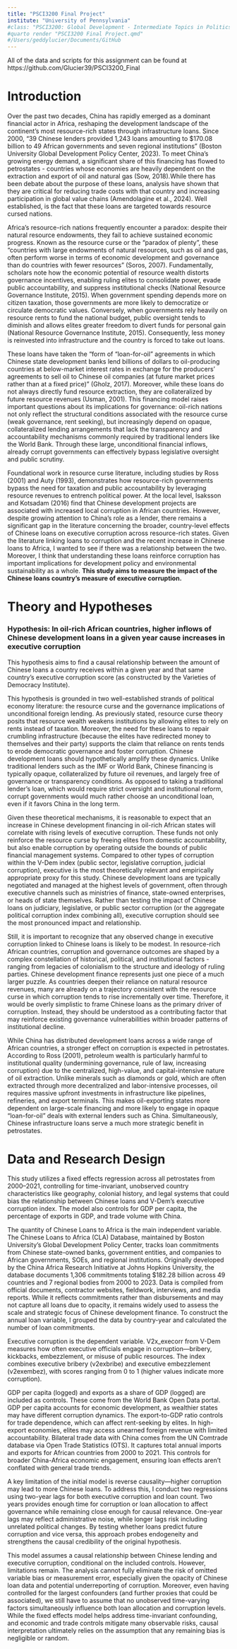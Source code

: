```yaml
---
title: "PSCI3200 Final Project"
institute: "University of Pennsylvania"
#class: "PSCI3200: Global Development - Intermediate Topics in Politics, Policy, and Data
#quarto render "PSCI3200 Final Project.qmd"
#/Users/geddylucier/Documents/GitHub
---
```


All of the data and scripts for this assignment can be found at https://github.com/Glucier39/PSCI3200_Final

# Introduction


Over the past two decades, China has rapidly emerged as a dominant financial actor in Africa, reshaping the development landscape of the continent’s most resource-rich states through infrastructure loans. Since 2000, “39 Chinese lenders provided 1,243 loans amounting to $170.08 billion to 49 African governments and seven regional institutions” (Boston University Global Development Policy Center, 2023). To meet China's growing energy demand, a significant share of this financing has flowed to petrostates - countries whose economies are heavily dependent on the extraction and export of oil and natural gas (Sow, 2018).While there has been debate about the purpose of these loans, analysis have shown that they are critical for reducing trade costs with that country and increasing participation in global value chains (Amendolagine et al., 2024). Well established, is the fact that these loans are targeted towards resource cursed nations. 

Africa’s resource-rich nations frequently encounter a paradox: despite their natural resource endowments, they fail to achieve sustained economic progress. Known as the resource curse or the “paradox of plenty”, these “countries with large endowments of natural resources, such as oil and gas, often perform worse in terms of economic development and governance than do countries with fewer resources” (Soros, 2007). Fundamentally, scholars note how the economic potential of resource wealth distorts governance incentives, enabling ruling elites to consolidate power, evade public accountability, and suppress institutional checks (National Resource Governance Institute, 2015). When government spending depends more on citizen taxation, those governments are more likely to democratize or circulate democratic values. Conversely, when governments rely heavily on resource rents to fund the national budget, public oversight tends to diminish and allows elites greater freedom to divert funds for personal gain (National Resource Governance Institute, 2015). Consequently, less money is reinvested into infrastructure and the country is forced to take out loans.

These loans have taken the "form of “loan-for-oil” agreements in which Chinese state development banks lend billions of dollars to oil-producing countries at below-market interest rates in exchange for the producers’ agreements to sell oil to Chinese oil companies (at future market prices rather than at a fixed price)" (Gholz, 2017). Moreover, while these loans do not always directly fund resource extraction, they are collateralized by future resource revenues (Usman, 2001). This financing model raises important questions about its implications for governance: oil-rich nations not only reflect the structural conditions associated with the resource curse (weak governance, rent seeking), but increasingly depend on opaque, collateralized lending arrangements that lack the transparency and accountability mechanisms commonly required by traditional lenders like the World Bank. Through these large, unconditional financial inflows, already corrupt governments can effectively bypass legislative oversight and public scrutiny.

Foundational work in resource curse literature, including studies by Ross (2001) and Auty (1993), demonstrates how resource-rich governments bypass the need for taxation and public accountability by leveraging resource revenues to entrench political power. At the local level, Isaksson and Kotsadam (2016) find that Chinese development projects are associated with increased local corruption in African countries. However, despite growing attention to China's role as a lender, there remains a significant gap in the literature concerning the broader, country-level effects of Chinese loans on executive corruption across resource-rich states. Given the literature linking loans to corruption and the recent increase in Chinese loans to Africa, I wanted to see if there was a relationship between the two. Moreover, I think that understanding these loans reinforce corruption has important implications for development policy and environmental sustainability as a whole. **This study aims to measure the impact of the Chinese loans country's measure of executive corruption.**



# Theory and Hypotheses

### Hypothesis: In oil-rich African countries, higher inflows of Chinese development loans in a given year cause increases in executive corruption

This hypothesis aims to find a causal relationship between the amount of Chinese loans a country receives within a given year and that same country’s executive corruption score (as constructed by the Varieties of Democracy Institute).

This hypothesis is grounded in two well-established strands of political economy literature: the resource curse and the governance implications of unconditional foreign lending. As previously stated, resource curse theory posits that resource wealth weakens institutions by allowing elites to rely on rents instead of taxation. Moreover, the need for these loans to repair crumbling infrastructure (because the elites have redirected money to themselves and their party)  supports the claim that reliance on rents tends to erode democratic governance and foster corruption. Chinese development loans should hypothetically amplify these dynamics. Unlike traditional lenders such as the IMF or World Bank, Chinese financing is typically opaque, collateralized by future oil revenues, and largely free of governance or transparency conditions. As opposed to taking a traditional lender’s loan, which would require strict oversight and institutional reform, corrupt governments would much rather choose an unconditional loan, even if it favors China in the long term. 

Given these theoretical mechanisms, it is reasonable to expect that an increase in Chinese development financing in oil-rich African states will correlate with rising levels of executive corruption. These funds not only reinforce the resource curse by freeing elites from domestic accountability, but also enable corruption by operating outside the bounds of public financial management systems. Compared to other types of corruption within the V-Dem index (public sector, legislative corruption, judicial corruption), executive is the most theoretically relevant and empirically appropriate proxy for this study. Chinese development loans are typically negotiated and managed at the highest levels of government, often through executive channels such as ministries of finance, state-owned enterprises, or heads of state themselves. Rather than testing the impact of Chinese loans on judiciary, legislative, or public sector corruption (or the aggregate political corruption index combining all), executive corruption should see the most pronounced impact and relationship. 


Still, it is important to recognize that any observed change in executive corruption linked to Chinese loans is likely to be modest. In resource-rich African countries, corruption and governance outcomes are shaped by a complex constellation of historical, political, and institutional factors - ranging from legacies of colonialism to the structure and ideology of ruling parties. Chinese development finance represents just one piece of a much larger puzzle. As countries deepen their reliance on natural resource revenues, many are already on a trajectory consistent with the resource curse in which corruption tends to rise incrementally over time. Therefore, it would be overly simplistic to frame Chinese loans as the primary driver of corruption. Instead, they should be understood as a contributing factor that may reinforce existing governance vulnerabilities within broader patterns of institutional decline.

While China has distributed development loans across a wide range of African countries, a stronger effect on corruption is expected in petrostates. According to Ross (2001), petroleum wealth is particularly harmful to institutional quality (undermining governance, rule of law, increasing corruption) due to the centralized, high-value, and capital-intensive nature of oil extraction. Unlike minerals such as diamonds or gold, which are often extracted through more decentralized and labor-intensive processes, oil requires massive upfront investments in infrastructure like pipelines, refineries, and export terminals. This makes oil-exporting states more dependent on large-scale financing and more likely to engage in opaque "loan-for-oil" deals with external lenders such as China. Simultaneously, Chinese infrastructure loans serve a much more strategic benefit in petrostates. 

# Data and Research Design

This study utilizes a fixed effects regression across all petrostates from 2000–2021, controlling for time-invariant, unobserved country characteristics like geography, colonial history, and legal systems that could bias the relationship between Chinese loans and V-Dem’s executive corruption index. The model also controls for GDP per capita, the percentage of exports in GDP, and trade volume with China.

The quantity of Chinese Loans to Africa is the main independent variable. The Chinese Loans to Africa (CLA) Database, maintained by Boston University’s Global Development Policy Center, tracks loan commitments from Chinese state-owned banks, government entities, and companies to African governments, SOEs, and regional institutions. Originally developed by the China Africa Research Initiative at Johns Hopkins University, the database documents 1,306 commitments totaling $182.28 billion across 49 countries and 7 regional bodies from 2000 to 2023. Data is compiled from official documents, contractor websites, fieldwork, interviews, and media reports. While it reflects commitments rather than disbursements and may not capture all loans due to opacity, it remains widely used to assess the scale and strategic focus of Chinese development finance. To construct the annual loan variable, I grouped the data by country-year and calculated the number of loan commitments.

Executive corruption is the dependent variable. V2x_execorr from V-Dem measures how often executive officials engage in corruption—bribery, kickbacks, embezzlement, or misuse of public resources. The index combines executive bribery (v2exbribe) and executive embezzlement (v2exembez), with scores ranging from 0 to 1 (higher values indicate more corruption).

GDP per capita (logged) and exports as a share of GDP (logged) are included as controls. These come from the World Bank Open Data portal. GDP per capita accounts for economic development, as wealthier states may have different corruption dynamics. The export-to-GDP ratio controls for trade dependence, which can affect rent-seeking by elites. In high-export economies, elites may access unearned foreign revenue with limited accountability.
Bilateral trade data with China comes from the UN Comtrade database via Open Trade Statistics (OTS). It captures total annual imports and exports for African countries from 2000 to 2021. This controls for broader China-Africa economic engagement, ensuring loan effects aren’t conflated with general trade trends.

A key limitation of the initial model is reverse causality—higher corruption may lead to more Chinese loans. To address this, I conduct two regressions using two-year lags for both executive corruption and loan count. Two years provides enough time for corruption or loan allocation to affect governance while remaining close enough for causal relevance. One-year lags may reflect administrative noise, while longer lags risk including unrelated political changes. By testing whether loans predict future corruption and vice versa, this approach probes endogeneity and strengthens the causal credibility of the original hypothesis. 

This model assumes a causal relationship between Chinese lending and executive corruption, conditional on the included controls. However, limitations remain. The analysis cannot fully eliminate the risk of omitted variable bias or measurement error, especially given the opacity of Chinese loan data and potential underreporting of corruption. Moreover, even having controlled for the largest confounders (and further proxies that could be associated), we still have to assume that no unobserved time-varying factors simultaneously influence both loan allocation and corruption levels. While the fixed effects model helps address time-invariant confounding, and economic and trade controls mitigate many observable risks, causal interpretation ultimately relies on the assumption that any remaining bias is negligible or random.













